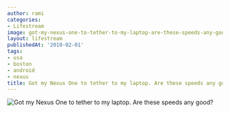 ```yaml
---
author: rami
categories:
- Lifestream
image: got-my-nexus-one-to-tether-to-my-laptop-are-these-speeds-any-good.png
layout: lifestream
publishedAt: '2010-02-01'
tags:
- usa
- boston
- android
- nexus
title: Got my Nexus One to tether to my laptop. Are these speeds any good?
---
```


![Got my Nexus One to tether to my laptop. Are these speeds any good?](/assets/images/content/lifestream/got-my-nexus-one-to-tether-to-my-laptop-are-these-speeds-any-good.png)
